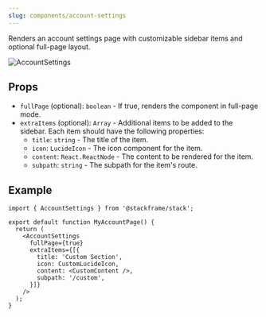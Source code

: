 ```yaml
---
slug: components/account-settings
---
```


Renders an account settings page with customizable sidebar items and optional full-page layout.

<div className="stack-white-image-showcase">
  <img src="../imgs/account-settings.png" alt="AccountSettings" />
</div>

## Props

- `fullPage` (optional): `boolean` - If true, renders the component in full-page mode.
- `extraItems` (optional): `Array` - Additional items to be added to the sidebar. Each item should have the following properties:
  - `title`: `string` - The title of the item.
  - `icon`: `LucideIcon` - The icon component for the item.
  - `content`: `React.ReactNode` - The content to be rendered for the item.
  - `subpath`: `string` - The subpath for the item's route.

## Example

```tsx
import { AccountSettings } from '@stackframe/stack';

export default function MyAccountPage() {
  return (
    <AccountSettings
      fullPage={true}
      extraItems={[{
        title: 'Custom Section',
        icon: CustomLucideIcon,
        content: <CustomContent />,
        subpath: '/custom',
      }]}
    />
  );
}
```

